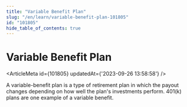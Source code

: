 ```yaml
---
title: "Variable Benefit Plan"
slug: "/en/learn/variable-benefit-plan-101805"
id: "101805"
hide_table_of_contents: true
---
```



# Variable Benefit Plan

<ArticleMeta id={101805} updatedAt={'2023-09-26 13:58:58'} />
<div className='border-solid border-b border-t-0 my-4 border-[var(--ifm-color-gray-300)]' />

A variable-benefit plan is a type of retirement plan in which the payout changes depending on how well the plan's investments perform. 401(k) plans are one example of a variable benefit.
